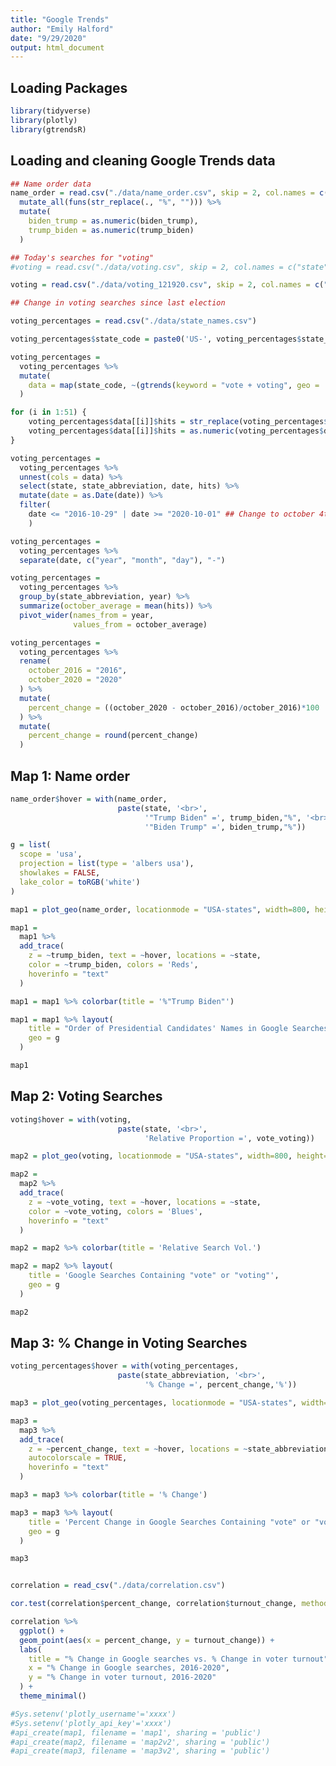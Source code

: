 ```yaml
---
title: "Google Trends"
author: "Emily Halford"
date: "9/29/2020"
output: html_document
---
```


## Loading Packages

```r

library(tidyverse)
library(plotly)
library(gtrendsR)

```

## Loading and cleaning Google Trends data

```r

## Name order data
name_order = read.csv("./data/name_order.csv", skip = 2, col.names = c("state", "biden_trump", "trump_biden")) %>% 
  mutate_all(funs(str_replace(., "%", ""))) %>% 
  mutate(
    biden_trump = as.numeric(biden_trump),
    trump_biden = as.numeric(trump_biden)
  )

## Today's searches for "voting"
#voting = read.csv("./data/voting.csv", skip = 2, col.names = c("state", "vote_voting"))

voting = read.csv("./data/voting_121920.csv", skip = 2, col.names = c("state", "vote_voting"))

## Change in voting searches since last election

voting_percentages = read.csv("./data/state_names.csv") 

voting_percentages$state_code = paste0('US-', voting_percentages$state_abbreviation)

voting_percentages = 
  voting_percentages %>% 
  mutate(
    data = map(state_code, ~(gtrends(keyword = "vote + voting", geo = .x, time = '2016-09-30 2020-10-31')$interest_over_time))
  )

for (i in 1:51) {
    voting_percentages$data[[i]]$hits = str_replace(voting_percentages$data[[i]]$hits, "<1", "0")
    voting_percentages$data[[i]]$hits = as.numeric(voting_percentages$data[[i]]$hits)
}

voting_percentages =
  voting_percentages %>% 
  unnest(cols = data) %>% 
  select(state, state_abbreviation, date, hits) %>% 
  mutate(date = as.Date(date)) %>% 
  filter(
    date <= "2016-10-29" | date >= "2020-10-01" ## Change to october 4th
    )

voting_percentages = 
  voting_percentages %>% 
  separate(date, c("year", "month", "day"), "-")

voting_percentages = 
  voting_percentages %>% 
  group_by(state_abbreviation, year) %>% 
  summarize(october_average = mean(hits)) %>% 
  pivot_wider(names_from = year,
              values_from = october_average)

voting_percentages = 
  voting_percentages %>% 
  rename(
    october_2016 = "2016",
    october_2020 = "2020"
  ) %>% 
  mutate(
    percent_change = ((october_2020 - october_2016)/october_2016)*100
  ) %>% 
  mutate(
    percent_change = round(percent_change)
  )

```

## Map 1: Name order

```r

name_order$hover = with(name_order, 
                        paste(state, '<br>',
                              '"Trump Biden" =', trump_biden,"%", '<br>', 
                              '"Biden Trump" =', biden_trump,"%"))

g = list(
  scope = 'usa',
  projection = list(type = 'albers usa'),
  showlakes = FALSE,
  lake_color = toRGB('white')
)

map1 = plot_geo(name_order, locationmode = "USA-states", width=800, height=400)

map1 = 
  map1 %>% 
  add_trace(
    z = ~trump_biden, text = ~hover, locations = ~state, 
    color = ~trump_biden, colors = 'Reds',
    hoverinfo = "text"
  )

map1 = map1 %>% colorbar(title = '%"Trump Biden"')

map1 = map1 %>% layout(
    title = "Order of Presidential Candidates' Names in Google Searches<br>(Hover for breakdown)",
    geo = g
  )

map1

```

## Map 2: Voting Searches

```r

voting$hover = with(voting, 
                        paste(state, '<br>',
                              'Relative Proportion =', vote_voting))

map2 = plot_geo(voting, locationmode = "USA-states", width=800, height=400)

map2 = 
  map2 %>% 
  add_trace(
    z = ~vote_voting, text = ~hover, locations = ~state, 
    color = ~vote_voting, colors = 'Blues',
    hoverinfo = "text"
  )

map2 = map2 %>% colorbar(title = 'Relative Search Vol.')

map2 = map2 %>% layout(
    title = 'Google Searches Containing "vote" or "voting"',
    geo = g
  )

map2

```

## Map 3: % Change in Voting Searches

```r

voting_percentages$hover = with(voting_percentages, 
                        paste(state_abbreviation, '<br>',
                              '% Change =', percent_change,'%'))

map3 = plot_geo(voting_percentages, locationmode = "USA-states", width=800, height=400)

map3 = 
  map3 %>% 
  add_trace(
    z = ~percent_change, text = ~hover, locations = ~state_abbreviation, 
    autocolorscale = TRUE,
    hoverinfo = "text"
  )

map3 = map3 %>% colorbar(title = '% Change')

map3 = map3 %>% layout(
    title = 'Percent Change in Google Searches Containing "vote" or "voting"<br>October 2020 vs. October 2016',
    geo = g
  )

map3


correlation = read_csv("./data/correlation.csv")

cor.test(correlation$percent_change, correlation$turnout_change, method = "pearson") 

correlation %>% 
  ggplot() +
  geom_point(aes(x = percent_change, y = turnout_change)) +
  labs(
    title = "% Change in Google searches vs. % Change in voter turnout",
    x = "% Change in Google searches, 2016-2020",
    y = "% Change in voter turnout, 2016-2020"
  ) + 
  theme_minimal()

#Sys.setenv('plotly_username'='xxxx')
#Sys.setenv('plotly_api_key'='xxxx')
#api_create(map1, filename = 'map1', sharing = 'public')
#api_create(map2, filename = 'map2v2', sharing = 'public')
#api_create(map3, filename = 'map3v2', sharing = 'public')
```

